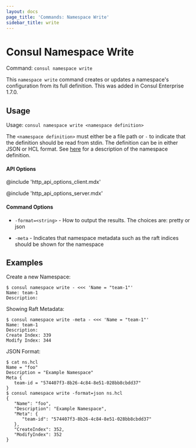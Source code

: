 ```yaml
---
layout: docs
page_title: 'Commands: Namespace Write'
sidebar_title: write
---
```


# Consul Namespace Write

<EnterpriseAlert product="consul" />

Command: `consul namespace write`

This `namespace write` command creates or updates a namespace's configuration from its full definition. This was added in Consul Enterprise 1.7.0.

## Usage

Usage: `consul namespace write <namespace definition>`

The `<namespace definition>` must either be a file path or `-` to indicate that
the definition should be read from stdin. The definition can be in either JSON
or HCL format. See [here](/docs/enterprise/namespaces#namespace-definition) for a description of the namespace definition.

#### API Options

@include 'http_api_options_client.mdx'

@include 'http_api_options_server.mdx'

#### Command Options

- `-format=<string>` - How to output the results. The choices are: pretty or json

- `-meta` - Indicates that namespace metadata such as the raft indices should be
  shown for the namespace

## Examples

Create a new Namespace:

```shell
$ consul namespace write - <<< 'Name = "team-1"'
Name: team-1
Description:
```

Showing Raft Metadata:

```shell
$ consul namespace write -meta - <<< 'Name = "team-1"'
Name: team-1
Description:
Create Index: 339
Modify Index: 344
```

JSON Format:

```shell
$ cat ns.hcl
Name = "foo"
Description = "Example Namespace"
Meta {
   team-id = "574407f3-8b26-4c84-8e51-028bb8cbdd37"
}
$ consul namespace write -format=json ns.hcl
{
   "Name": "foo",
   "Description": "Example Namespace",
   "Meta": {
      "team-id": "574407f3-8b26-4c84-8e51-028bb8cbdd37"
   },
   "CreateIndex": 352,
   "ModifyIndex": 352
}
```
